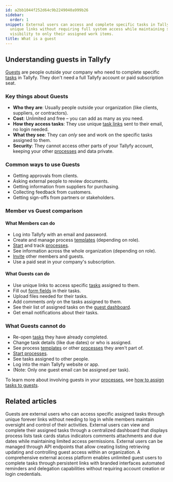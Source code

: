 ```yaml
---
id: a2bb1044f252d64c9b2249040a999b26
sidebar:
  order: 1
snippet: External users can access and complete specific tasks in Tallyfy through
  unique links without requiring full system access while maintaining secure limited
  visibility to only their assigned work items.
title: What is a guest
---
```


## Understanding guests in Tallyfy

[Guests](/products/pro/documenting/guests/) are people outside your company who need to complete specific [tasks](/products/pro/tracking-and-tasks/tasks/) in Tallyfy. They don't need a full Tallyfy account or paid subscription seat.

### Key things about Guests

- **Who they are**: Usually people outside your organization (like clients, suppliers, or contractors).
- **Cost**: Unlimited and free – you can add as many as you need.
- **How they access tasks**: They use unique [task links](/products/pro/documenting/guests/how-to-find-a-guest-task-link-in-tallyfy/) sent to their email, no login needed.
- **What they see**: They can *only* see and work on the specific tasks assigned to them.
- **Security**: They cannot access other parts of your Tallyfy account, keeping your other [processes](/products/pro/tracking-and-tasks/processes/) and data private.

### Common ways to use Guests

- Getting approvals from clients.
- Asking external people to review documents.
- Getting information from suppliers for purchasing.
- Collecting feedback from customers.
- Getting sign-offs from partners or stakeholders.

### Member vs Guest comparison

#### What Members can do
- Log into Tallyfy with an email and password.
- Create and manage process [templates](/products/pro/documenting/templates/) (depending on role).
- [Start](/products/pro/launching/) and track [processes](/products/pro/tracking-and-tasks/processes/).
- See information across the whole organization (depending on role).
- [Invite](/products/pro/documenting/members/how-to-invite-and-activate-members-on-tallyfy/) other members and guests.
- Use a paid seat in your company's subscription.

#### What Guests can do
- Use unique links to access specific [tasks](/products/pro/tracking-and-tasks/tasks/) assigned to them.
- Fill out [form fields](/products/pro/tracking-and-tasks/tasks/what-are-form-fields-in-tallyfy/) in their tasks.
- Upload files needed for their tasks.
- Add comments *only* on the tasks assigned to them.
- See their list of assigned tasks on the [guest dashboard](/products/pro/documenting/guests/how-can-guests-monitor-their-processes-on-tallyfy/).
- Get email notifications about their tasks.

### What Guests cannot do
- Re-open [tasks](/products/pro/tracking-and-tasks/tasks/) they have already completed.
- Change task details (like due dates) or who is assigned.
- See process [templates](/products/pro/documenting/templates/) or other [processes](/products/pro/tracking-and-tasks/processes/) they aren't part of.
- [Start processes](/products/pro/launching/).
- See tasks assigned to other people.
- Log into the main Tallyfy website or app.
- (Note: Only one guest email can be assigned per task).

To learn more about involving guests in your [processes](/products/pro/tracking-and-tasks/processes/), see [how to assign tasks to guests](/products/pro/documenting/guests/how-can-i-assign-tasks-to-guest-users-in-tallyfy/).


## Related articles
<CardGrid>
<LinkTitleCard header="<b>Documenting > Guests</b>" href="/products/pro/documenting/guests/" > Guests are external users who can access specific assigned tasks through unique forever links without needing to log in while members maintain oversight and control of their activities. </LinkTitleCard>
<LinkTitleCard header="<b>Guests > The guest view</b>" href="/products/pro/documenting/guests/how-can-guests-monitor-their-processes-on-tallyfy/" > External users can view and complete their assigned tasks through a centralized dashboard that displays process lists task cards status indicators comments attachments and due dates while maintaining limited access permissions. </LinkTitleCard>
<LinkTitleCard header="<b>Code Samples > Managing guests</b>" href="/products/pro/integrations/open-api/code-samples/guests/" > External users can be managed through API endpoints that allow creating listing retrieving updating and controlling guest access within an organization. </LinkTitleCard>
<LinkTitleCard header="<b>Features > Customer facing</b>" href="/products/pro/tutorials/features/customer-facing/" > A comprehensive external access platform enables unlimited guest users to complete tasks through persistent links with branded interfaces automated reminders and delegation capabilities without requiring account creation or login credentials. </LinkTitleCard>
</CardGrid>